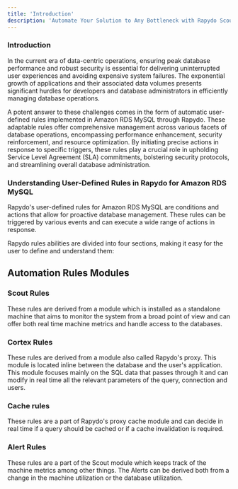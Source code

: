 ```yaml
---
title: 'Introduction'
description: 'Automate Your Solution to Any Bottleneck with Rapydo Scout and Cortex'
---
```


### Introduction

In the current era of data-centric operations, ensuring peak database performance and robust security is essential for delivering uninterrupted user experiences and avoiding expensive system failures. The exponential growth of applications and their associated data volumes presents significant hurdles for developers and database administrators in efficiently managing database operations.

A potent answer to these challenges comes in the form of automatic user-defined rules implemented in Amazon RDS MySQL through Rapydo. These adaptable rules offer comprehensive management across various facets of database operations, encompassing performance enhancement, security reinforcement, and resource optimization. By initiating precise actions in response to specific triggers, these rules play a crucial role in upholding Service Level Agreement (SLA) commitments, bolstering security protocols, and streamlining overall database administration.  

### Understanding User-Defined Rules in Rapydo for Amazon RDS MySQL

Rapydo's user-defined rules for Amazon RDS MySQL are conditions and actions that allow for proactive database management. These rules can be triggered by various events and can execute a wide range of actions in response.

Rapydo rules abilities are divided into four sections, making it easy for the user to define and understand them:

## Automation Rules Modules

### Scout Rules
These rules are derived from a module which is installed as a standalone machine that aims to monitor the system from a broad point of view and can offer both real time machine metrics and handle access to the databases.

### Cortex Rules
These rules are derived from a module also called Rapydo's proxy. This module is located inline between the database and the user's application. This module focuses mainly on the SQL data that passes through it and can modify in real time all the relevant parameters of the query, connection and users.

### Cache rules
These rules are a part of Rapydo's proxy cache module and can decide in real time if a query should be cached or if a cache invalidation is required.

### Alert Rules
These rules are a part of the Scout module which keeps track of the machine metrics among other things. The Alerts can be derived both from a change in the machine utilization or the database utilization.
